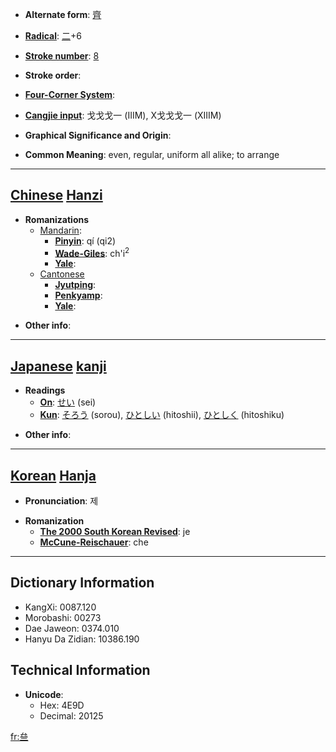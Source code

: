 * '''Alternate form''': [[齊]]

* '''[[Wiktionary:Chinese radical index| Radical]]''': [[Wiktionary:Chinese radical index 二|二]]+6

* '''[[Wiktionary:Chinese total strokes index|Stroke number]]''': [[Wiktionary:Chinese total strokes index 8|8]]

* '''Stroke order''': 

* '''[[Wiktionary:Chinese four corner index|Four-Corner System]]''': 

* '''[[Wiktionary:Chinese Cangjie index|Cangjie input]]''': 戈戈戈一 (IIIM), X戈戈戈一 (XIIIM)

* '''Graphical Significance and Origin''': 

* '''Common Meaning''': even, regular, uniform all alike; to arrange

----

== [[Chinese]] [[Hanzi]] ==

* '''Romanizations'''
** [[Mandarin]]:
*** '''[[Pinyin]]''': qí (qi2)
*** '''[[Wade-Giles]]''': ch'i<sup>2</sup>
*** '''[[Yale]]''': 
**[[Cantonese]]
***'''[[Jyutping]]''':
***'''[[Penkyamp]]''': 
***'''[[Yale]]''': 

* '''Other info''': 

----

== [[Japanese]] [[kanji]] ==

* '''Readings'''
** '''[[On]]''': [[せい]] (sei)
** '''[[Kun]]''': [[そろう]] (sorou), [[ひとしい]] (hitoshii), [[ひとしく]] (hitoshiku)

* '''Other info''':  

----

== [[Korean]] [[Hanja]] ==

* '''Pronunciation''': 제

* '''Romanization'''
** '''[[The 2000 South Korean Revised Romanization|The 2000 South Korean Revised]]''': je
** '''[[McCune-Reischauer]]''': che

----

== Dictionary Information ==

* KangXi: 0087.120
* Morobashi: 00273
* Dae Jaweon: 0374.010
* Hanyu Da Zidian: 10386.190

== Technical Information ==

* '''Unicode''':
** Hex: 4E9D
** Decimal: 20125

[[fr:亝]]